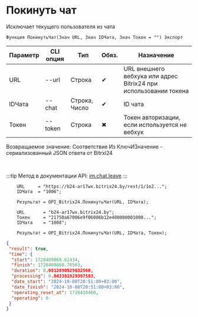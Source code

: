 ﻿---
sidebar_position: 3
---


# Покинуть чат
 Исключает текущего пользователя из чата



`Функция ПокинутьЧат(Знач URL, Знач IDЧата, Знач Токен = "") Экспорт`

  | Параметр | CLI опция | Тип | Обяз. | Назначение |
  |-|-|-|-|-|
  | URL | --url | Строка | &#x2714; | URL внешнего вебхука или адрес Bitrix24 при использовании токена |
  | IDЧата | --chat | Строка, Число | &#x2714; | ID чата |
  | Токен | --token | Строка | &#x2716; | Токен авторизации, если используется не вебхук |

  
  Возвращаемое значение:   Соответствие Из КлючИЗначение - сериализованный JSON ответа от Bitrxi24

<br/>

:::tip
Метод в документации API: [im.chat.leave](https://dev.1c-bitrix.ru/learning/course/?COURSE_ID=93&LESSON_ID=12101)
:::
<br/>


```bsl title="Пример кода"
    URL     = "https://b24-ar17wx.bitrix24.by/rest/1/1o2...";
    IDЧата  = "1006";

    Результат = OPI_Bitrix24.ПокинутьЧат(URL, IDЧата);

    URL       = "b24-ar17wx.bitrix24.by";
    Токен     = "21750a67006e9f06006b12e400000001000...";
    IDЧата    = "1008";

    Результат = OPI_Bitrix24.ПокинутьЧат(URL, IDЧата, Токен);
```
    



```json title="Результат"
{
 "result": true,
 "time": {
  "start": 1728409860.62434,
  "finish": 1728409860.70563,
  "duration": 0.0812890529632568,
  "processing": 0.043381929397583,
  "date_start": "2024-10-08T20:51:00+03:00",
  "date_finish": "2024-10-08T20:51:00+03:00",
  "operating_reset_at": 1728410460,
  "operating": 0
 }
}
```
